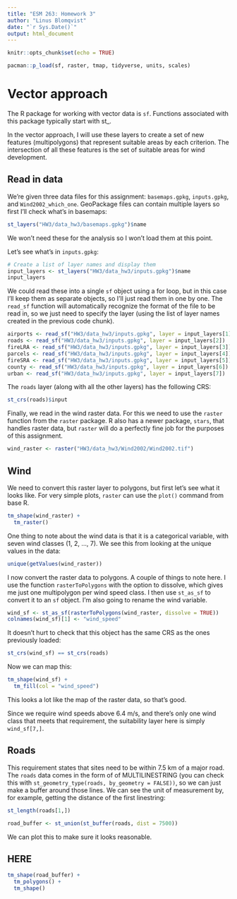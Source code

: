```yaml
---
title: "ESM 263: Homework 3"
author: "Linus Blomqvist"
date: "`r Sys.Date()`"
output: html_document
---
```


```r
knitr::opts_chunk$set(echo = TRUE)
```

```r
pacman::p_load(sf, raster, tmap, tidyverse, units, scales)
```

# Vector approach

The R package for working with vector data is `sf`. Functions associated with this package typically start with st_.

In the vector approach, I will use these layers to create a set of new features (multipolygons) that represent suitable areas by each criterion. The intersection of all these features is the set of suitable areas for wind development.

## Read in data
We're given three data files for this assignment: `basemaps.gpkg`, `inputs.gpkg`, and `Wind2002_which_one`. GeoPackage files can contain multiple layers so first I'll check what's in basemaps:

```r
st_layers("HW3/data_hw3/basemaps.gpkg")$name
```

We won't need these for the analysis so I won't load them at this point.

Let's see what's in `inputs.gpkg`:

```r
# Create a list of layer names and display them
input_layers <- st_layers("HW3/data_hw3/inputs.gpkg")$name
input_layers
```

We could read these into a single `sf` object using a for loop, but in this case I'll keep them as separate objects, so I'll just read them in one by one. The `read_sf` function will automatically recognize the format of the file to be read in, so we just need to specify the layer (using the list of layer names created in the previous code chunk).

```r
airports <- read_sf("HW3/data_hw3/inputs.gpkg", layer = input_layers[1])
roads <- read_sf("HW3/data_hw3/inputs.gpkg", layer = input_layers[2])
fireLRA <- read_sf("HW3/data_hw3/inputs.gpkg", layer = input_layers[3])
parcels <- read_sf("HW3/data_hw3/inputs.gpkg", layer = input_layers[4])
fireSRA <- read_sf("HW3/data_hw3/inputs.gpkg", layer = input_layers[5])
county <- read_sf("HW3/data_hw3/inputs.gpkg", layer = input_layers[6])
urban <- read_sf("HW3/data_hw3/inputs.gpkg", layer = input_layers[7])
```

The `roads` layer (along with all the other layers) has the following CRS:
```r
st_crs(roads)$input
```

Finally, we read in the wind raster data. For this we need to use the `raster` function from the `raster` package. R also has a newer package, `stars`, that handles raster data, but `raster` will do a perfectly fine job for the purposes of this assignment.

```r
wind_raster <- raster("HW3/data_hw3/Wind2002/Wind2002.tif")
```

## Wind

We need to convert this raster layer to polygons, but first let's see what it looks like. For very simple plots, `raster` can use the `plot()` command from base R.

```r
tm_shape(wind_raster) +
  tm_raster()
```

One thing to note about the wind data is that it is a categorical variable, with seven wind classes (1, 2, ..., 7). We see this from looking at the unique values in the data:

```r
unique(getValues(wind_raster))
```

I now convert the raster data to polygons. A couple of things to note here. I use the function `rasterToPolygons` with the option to dissolve, which gives me just one multipolygon per wind speed class. I then use `st_as_sf` to convert it to an `sf` object. I'm also going to rename the wind variable.

```r
wind_sf <- st_as_sf(rasterToPolygons(wind_raster, dissolve = TRUE))
colnames(wind_sf)[1] <- "wind_speed"
```

It doesn't hurt to check that this object has the same CRS as the ones previously loaded:
```r
st_crs(wind_sf) == st_crs(roads)
```

Now we can map this:

```r
tm_shape(wind_sf) +
  tm_fill(col = "wind_speed")
```
This looks a lot like the map of the raster data, so that's good.

Since we require wind speeds above 6.4 m/s, and there's only one wind class that meets that requirement, the suitability layer here is simply `wind_sf[7,]`.

## Roads
This requirement states that sites need to be within 7.5 km of a major road. The `roads` data comes in the form of of MULTILINESTRING (you can check this with `st_geometry_type(roads, by_geometry = FALSE))`, so we can just make a buffer around those lines. We can see the unit of measurement by, for example, getting the distance of the first linestring:

```r
st_length(roads[1,])
```


```r
road_buffer <- st_union(st_buffer(roads, dist = 7500))
```

We can plot this to make sure it looks reasonable.

## HERE ##
```r
tm_shape(road_buffer) +
  tm_polygons() +
  tm_shape()
```

